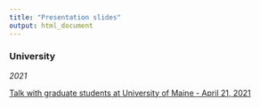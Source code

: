 ```yaml
---
title: "Presentation slides"
output: html_document
---
```


### University

*2021*

<a href="https://Bai-Li-NOAA/Presentations/slides_20210421_umaine.html" target="_blank">Talk with graduate students at University of Maine - April 21, 2021</a>
